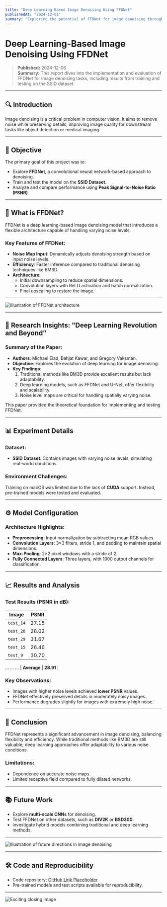 ```yaml
---
title: "Deep Learning-Based Image Denoising Using FFDNet"
publishedAt: "2024-12-01"
summary: "Exploring the potential of FFDNet for image denoising through hands-on training and testing."
---
```



# Deep Learning-Based Image Denoising Using FFDNet

> **Published:** 2024-12-06  
> **Summary:** This report dives into the implementation and evaluation of FFDNet for image denoising tasks, including results from training and testing on the SSID dataset.

---

## 🔍 Introduction

Image denoising is a critical problem in computer vision. It aims to remove noise while preserving details, improving image quality for downstream tasks like object detection or medical imaging.

---

## 🚀 Objective

The primary goal of this project was to:

- Explore **FFDNet**, a convolutional neural network-based approach to denoising.
- Train and test the model on the **SSID Dataset**.
- Analyze and compare performance using **Peak Signal-to-Noise Ratio (PSNR)**.

---

## 🧠 What is FFDNet?

FFDNet is a deep learning-based image denoising model that introduces a flexible architecture capable of handling varying noise levels.

### Key Features of FFDNet:

- **Noise Map Input**: Dynamically adjusts denoising strength based on input noise levels.
- **Efficiency**: Faster inference compared to traditional denoising techniques like BM3D.
- **Architecture**:
  - Initial downsampling to reduce spatial dimensions.
  - Convolution layers with ReLU activation and batch normalization.
  - Final upscaling to restore the image.

---

<Image
  src="ffdnet.png"
  alt="Illustration of FFDNet architecture"
  width={800}
  height={400}
/>

---

## 🔬 Research Insights: "Deep Learning Revolution and Beyond"

### Summary of the Paper:

- **Authors**: Michael Elad, Bahjat Kawar, and Gregory Vaksman.
- **Objective**: Explores the evolution of deep learning for image denoising.
- **Key Findings**:
  1. Traditional methods like BM3D provide excellent results but lack adaptability.
  2. Deep learning models, such as FFDNet and U-Net, offer flexibility and scalability.
  3. Noise level maps are critical for handling spatially varying noise.

This paper provided the theoretical foundation for implementing and testing FFDNet.

---

## 📊 Experiment Details

### Dataset:

- **SSID Dataset**: Contains images with varying noise levels, simulating real-world conditions.

### Environment Challenges:

Training on macOS was limited due to the lack of **CUDA** support. Instead, pre-trained models were tested and evaluated.

---

## ⚙️ Model Configuration

### Architecture Highlights:

- **Preprocessing**: Input normalization by subtracting mean RGB values.
- **Convolution Layers**: 3×3 filters, stride 1, and padding to maintain spatial dimensions.
- **Max-Pooling**: 2×2 pixel windows with a stride of 2.
- **Fully Connected Layers**: Three layers, with 1000 output channels for classification.

---

## 📈 Results and Analysis

### Test Results (PSNR in dB):

| Image     | PSNR  |
| --------- | ----- |
| `test_14` | 27.15 |
| `test_28` | 28.02 |
| `test_29` | 31.67 |
| `test_15` | 26.46 |
| `test_9`  | 30.70 |

...
...
...
| **Average** | **28.91** |

### Key Observations:

- Images with higher noise levels achieved **lower PSNR** values.
- FFDNet effectively preserved details in moderately noisy images.
- Performance degrades slightly for images with extremely high noise.

---

## 🌟 Conclusion

FFDNet represents a significant advancement in image denoising, balancing flexibility and efficiency. While traditional methods like BM3D are still valuable, deep learning approaches offer adaptability to various noise conditions.

### Limitations:

- Dependence on accurate noise maps.
- Limited receptive field compared to fully dilated networks.

---

## 📚 Future Work

- Explore **multi-scale CNNs** for denoising.
- Test FFDNet on other datasets, such as **DIV2K** or **BSD300**.
- Investigate hybrid models combining traditional and deep learning methods.

---

<Image
  src="multicnn.png"
  alt="Illustration of future directions in image denoising"
  width={800}
  height={400}
/>

---

## 🛠️ Code and Reproducibility

- Code repository: [GitHub Link Placeholder](#)
- Pre-trained models and test scripts available for reproducibility.

---

<Image src="cheers.png" alt="Exciting closing image" width={800} height={400} />
